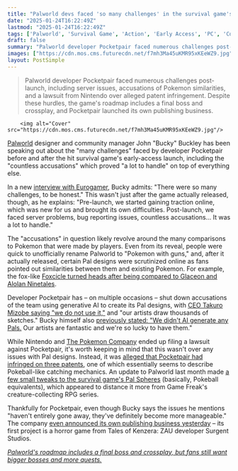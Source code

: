 ```yaml
---
title: "Palworld devs faced 'so many challenges' in the survival game's first year as pre-launch attention 'brought its own difficulties' and post-launch 'accusations' were 'a lot to handle'"
date: "2025-01-24T16:22:49Z"
lastmod: "2025-01-24T16:22:49Z"
tags: ['Palworld', 'Survival Game', 'Action', 'Early Access', 'PC', 'Consoles', 'Pokemon']
draft: false
summary: "Palworld developer Pocketpair faced numerous challenges post-launch, including server issues, accusations of Pokemon similarities, and a lawsuit from Nintendo over alleged patent infringement. Despite these hurdles, the game's roadmap includes a final boss and crossplay, and Pocketpair launched its own publishing business."
images: ["https://cdn.mos.cms.futurecdn.net/f7mh3Ma45uKMR95xKEeWZ9.jpg"]
layout: PostSimple
---
```

> Palworld developer Pocketpair faced numerous challenges post-launch, including server issues, accusations of Pokemon similarities, and a lawsuit from Nintendo over alleged patent infringement. Despite these hurdles, the game's roadmap includes a final boss and crossplay, and Pocketpair launched its own publishing business.


        <img alt="Cover" src="https://cdn.mos.cms.futurecdn.net/f7mh3Ma45uKMR95xKEeWZ9.jpg"/>
        
[<u>Palworld</u>](https://www.gamesradar.com/games/action/palworld-guide/) designer and community manager John "Bucky" Buckley has been speaking out about the "many challenges" faced by developer Pocketpair before and after the hit survival game's early-access launch, including the "countless accusations" which proved "a lot to handle" on top of everything else.

In a new [<u>interview with Eurogamer</u>](https://www.eurogamer.net/palworld-developer-discusses-games-ending-says-its-been-mapped-out-for-quite-some-time), Bucky admits: "There were so many challenges, to be honest." This wasn't just after the game actually released, though, as he explains: "Pre-launch, we started gaining traction online, which was new for us and brought its own difficulties. Post-launch, we faced server problems, bug reporting issues, countless accusations... It was a lot to handle."

The "accusations" in question likely revolve around the many comparisons to Pokemon that were made by players. Even from its reveal, people were quick to unofficially rename Palworld to "Pokemon with guns," and, after it actually released, certain Pal designs were scrutinized online as fans pointed out similarities between them and existing Pokemon. For example, the fox-like [<u>Foxcicle turned heads after being compared to Glaceon and Alolan Ninetales</u>](https://www.gamesradar.com/games/survival/pokemon-fans-think-palworlds-latest-pal-is-very-familiar-literally-glaceon-and-alolan-ninetales-fused-together/).

Developer Pocketpair has – on multiple occasions – shut down accusations of the team using generative AI to create its Pal designs, with [<u>CEO Takuro Mizobe saying "we do not use it,"</u>](https://www.gamesradar.com/games/survival/palworld-dev-finds-common-ground-with-nintendo-dismisses-use-of-generative-ai-our-artists-draw-thousands-of-sketches/) and "our artists draw thousands of sketches." Bucky himself also [<u>previously stated: "We didn't AI generate any Pals.</u>](https://www.gamesradar.com/games/survival/palworld-community-lead-says-really-we-didnt-ai-generate-any-pals-and-no-lawsuit-ever-existed-following-viral-pokemon-comparisons/) Our artists are fantastic and we're so lucky to have them."

While Nintendo and [The Pokemon Company](https://www.gamesradar.com/tag/the-pokemon-company/) ended up filing a lawsuit against Pocketpair, it's worth keeping in mind that this wasn't over any issues with Pal designs. Instead, it was [<u>alleged that Pocketpair had infringed on three patents</u>](https://www.gamesradar.com/games/survival/palworld-developer-reveals-the-exact-patents-its-alleged-to-have-infringed-upon-in-the-nintendo-lawsuit-and-they-all-have-application-dates-after-the-survival-games-release/), one of which essentially seems to describe Pokeball-like catching mechanics. An update to Palworld last month made [<u>a few small tweaks to the survival game's Pal Spheres</u>](https://www.gamesradar.com/games/survival/a-mysterious-palworld-update-appears-to-make-a-change-designed-to-get-around-the-survival-games-legal-battle-with-nintendo/) (basically, Pokeball equivalents), which appeared to distance it more from Game Freak's creature-collecting RPG series.

Thankfully for Pocketpair, even though Bucky says the issues he mentions "haven't entirely gone away, they've definitely become more manageable." The company [<u>even announced its own publishing business yesterday</u>](https://www.gamesradar.com/games/horror/palworld-developer-pocketpair-just-launched-its-own-publishing-business-and-its-first-project-is-a-horror-game-from-metroidvania-dev-and-assassins-creed-actor-abubakar-salim/) – its first project is a horror game from Tales of Kenzera: ZAU developer Surgent Studios.

[<u><em>Palworld's roadmap includes a final boss and crossplay, but fans still want bigger bosses and more quests.</em></u>](https://www.gamesradar.com/games/open-world/palworlds-roadmap-includes-a-final-boss-and-crossplay-but-fans-still-want-bigger-bosses-and-more-quests/)
        